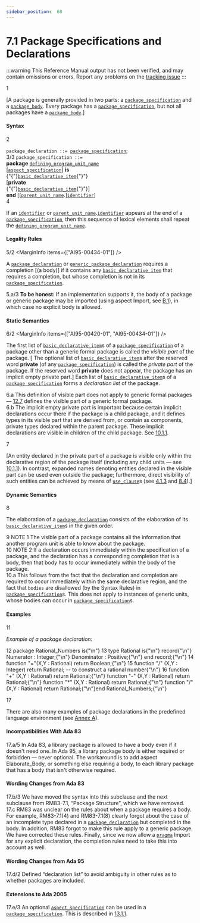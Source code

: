 ```yaml
---
sidebar_position:  60
---
```


# 7.1 Package Specifications and Declarations

:::warning
This Reference Manual output has not been verified,
and may contain omissions or errors.
Report any problems on the [tracking issue](https://github.com/ada-lang-io/ada-lang-io/issues/20)
:::


<MarginText>1</MarginText>
<p>[A package is generally provided in two parts: a <code><a href="../AA-7/AA-7.1#S0230">package_specification</a></code> and a <code><a href="../AA-7/AA-7.2#S0231">package_body</a></code>. Every package has a <code><a href="../AA-7/AA-7.1#S0230">package_specification</a></code>, but not all packages have a <code><a href="../AA-7/AA-7.2#S0231">package_body</a></code>.] <br /></p>


#### Syntax

<MarginText>2</MarginText>

<CodeBlock>
<code>package_declaration</code><a id="S0229"></a><code> ::= </code><code><a href="../AA-7/AA-7.1#S0230">package_specification</a></code>;<br />

</CodeBlock>
<MarginText>3/3</MarginText>
<MarginInfo items={["AI05-0183-1"]} />

<CodeBlock>
<code>package_specification</code><a id="S0230"></a><code> ::= </code><br />    <strong>package</strong> <code><a href="../AA-6/AA-6.1#S0201">defining_program_unit_name</a></code><br />        [<code><a href="../AA-13/AA-13.1#S0346">aspect_specification</a></code>] <strong>is</strong><br />      {"{"}<code><a href="../AA-3/AA-3.11#S0088">basic_declarative_item</a></code>{"}"}<br />   [<strong>private</strong><br />      {"{"}<code><a href="../AA-3/AA-3.11#S0088">basic_declarative_item</a></code>{"}"}]<br />    <strong>end</strong> [[<code><a href="../AA-10/AA-10.1#S0291">parent_unit_name</a></code>.]<code><a href="../AA-2/AA-2.3#S0002">identifier</a></code>]<br />

</CodeBlock>
<MarginText>4</MarginText>
<p>If an <code><a href="../AA-2/AA-2.3#S0002">identifier</a></code> or <code><a href="../AA-10/AA-10.1#S0291">parent_unit_name</a></code>.<code><a href="../AA-2/AA-2.3#S0002">identifier</a></code> appears at the end of a <code><a href="../AA-7/AA-7.1#S0230">package_specification</a></code>, then this sequence of lexical elements shall repeat the <code><a href="../AA-6/AA-6.1#S0201">defining_program_unit_name</a></code>. <br /></p>


#### Legality Rules

<MarginText>5/2</MarginText>
<MarginInfo items={["AI95-00434-01"]} />
<p>A <code><a href="../AA-7/AA-7.1#S0229">package_declaration</a></code> or <code><a href="../AA-12/AA-12.1#S0312">generic_package_declaration</a></code> requires a completion [(a body)] if it contains any <code><a href="../AA-3/AA-3.11#S0088">basic_declarative_item</a></code> that requires a completion, but whose completion is not in its <code><a href="../AA-7/AA-7.1#S0230">package_specification</a></code>. <br /></p>

<AnnotatedOnly>
<MarginText>5.a/3</MarginText>
<MarginInfo items={["AI05-0229-1"]} />
<Admonition type="aarm" aarm="note">
<strong>To be honest: </strong>If an implementation supports it, the body of a package or generic package may be imported (using aspect Import, see <a href="../AA-B/AA-B.1">B.1</a>), in which case no explicit body is allowed. <br /></Admonition>
</AnnotatedOnly>


#### Static Semantics

<MarginText>6/2</MarginText>
<MarginInfo items={["AI95-00420-01", "AI95-00434-01"]} />
<p>The first list of <code><a href="../AA-3/AA-3.11#S0088">basic_declarative_item</a></code>s of a <code><a href="../AA-7/AA-7.1#S0230">package_specification</a></code> of a package other than a generic formal package is called the <em>visible part</em> of the package. [ The optional list of <code><a href="../AA-3/AA-3.11#S0088">basic_declarative_item</a></code>s after the reserved word <strong>private</strong> (of any <code><a href="../AA-7/AA-7.1#S0230">package_specification</a></code>) is called the <em>private part</em> of the package. If the reserved word <strong>private</strong> does not appear, the package has an implicit empty private part.] Each list of <code><a href="../AA-3/AA-3.11#S0088">basic_declarative_item</a></code>s of a <code><a href="../AA-7/AA-7.1#S0230">package_specification</a></code> forms a <em>declaration list</em> of the package.<br /></p>

<AnnotatedOnly>
<MarginText>6.a</MarginText>
<Admonition type="aarm" aarm="ramification">
<strong></strong>This definition of visible part does not apply to generic formal packages &mdash; <a href="../AA-12/AA-12.7">12.7</a> defines the visible part of a generic formal package.<br /></Admonition>
</AnnotatedOnly>

<AnnotatedOnly>
<MarginText>6.b</MarginText>
<Admonition type="aarm" aarm="note">
The implicit empty private part is important because certain implicit declarations occur there if the package is a child package, and it defines types in its visible part that are derived from, or contain as components, private types declared within the parent package. These implicit declarations are visible in children of the child package. See <a href="../AA-10/AA-10.1#Subclause_10.1.1">10.1.1</a>. <br /></Admonition>
</AnnotatedOnly>

<MarginText>7</MarginText>
<p>[An entity declared in the private part of a package is visible only within the declarative region of the package itself (including any child units &mdash; see <a href="../AA-10/AA-10.1#Subclause_10.1.1">10.1.1</a>). In contrast, expanded names denoting entities declared in the visible part can be used even outside the package; furthermore, direct visibility of such entities can be achieved by means of <code><a href="../AA-8/AA-8.4#S0235">use_clause</a></code>s (see <a href="../AA-4/AA-4.1#Subclause_4.1.3">4.1.3</a> and <a href="../AA-8/AA-8.4">8.4</a>).] <br /></p>


#### Dynamic Semantics

<MarginText>8</MarginText>
<p>The elaboration of a <code><a href="../AA-7/AA-7.1#S0229">package_declaration</a></code> consists of the elaboration of its <code><a href="../AA-3/AA-3.11#S0088">basic_declarative_item</a></code>s in the given order. <br /></p>

<AnnotatedOnly>
<MarginText>9</MarginText>
<Admonition type="aarm" aarm="note">
NOTE 1   The visible part of a package contains all the information that another program unit is able to know about the package.<br /></Admonition>
</AnnotatedOnly>

<AnnotatedOnly>
<MarginText>10</MarginText>
<Admonition type="aarm" aarm="note">
NOTE 2   If a declaration occurs immediately within the specification of a package, and the declaration has a corresponding completion that is a body, then that body has to occur immediately within the body of the package. <br /></Admonition>
</AnnotatedOnly>

<AnnotatedOnly>
<MarginText>10.a</MarginText>
<Admonition type="aarm" aarm="proof">
<strong></strong>This follows from the fact that the declaration and completion are required to occur immediately within the same declarative region, and the fact that <code>bodies</code> are disallowed (by the Syntax Rules) in <code><a href="../AA-7/AA-7.1#S0230">package_specification</a></code>s. This does not apply to instances of generic units, whose bodies can occur in <code><a href="../AA-7/AA-7.1#S0230">package_specification</a></code>s. <br /></Admonition>
</AnnotatedOnly>


#### Examples

<MarginText>11</MarginText>
<p><em>Example of a package declaration:</em> <br /></p>

<MarginText>12</MarginText>
<CodeBlock language="ada">
package Rational_Numbers is{"\n"}
<MarginText>13</MarginText>
   type Rational is{"\n"}      record{"\n"}         Numerator   : Integer;{"\n"}         Denominator : Positive;{"\n"}      end record;{"\n"}
<MarginText>14</MarginText>
   function "="(X,Y : Rational) return Boolean;{"\n"}
<MarginText>15</MarginText>
   function "/"  (X,Y : Integer)  return Rational;  --  to construct a rational number{"\n"}
<MarginText>16</MarginText>
   function "+"  (X,Y : Rational) return Rational;{"\n"}   function "-"  (X,Y : Rational) return Rational;{"\n"}   function "*"  (X,Y : Rational) return Rational;{"\n"}   function "/"  (X,Y : Rational) return Rational;{"\n"}end Rational_Numbers;{"\n"}

</CodeBlock>
<MarginText>17</MarginText>
<p>There are also many examples of package declarations in the predefined language environment (see <a href="../AA-A/">Annex A</a>). <br /></p>


#### Incompatibilities With Ada 83

<AnnotatedOnly>
<MarginText>17.a/5</MarginText>
<MarginInfo items={["AI12-0417-1"]} />
<Admonition type="aarm" aarm="note">
In Ada 83, a library package is allowed to have a body even if it doesn't need one. In Ada 95, a library package body is either required or forbidden &mdash; never optional. The workaround is to add aspect  Elaborate_Body, or something else requiring a body, to each library package that has a body that isn't otherwise required. <br /></Admonition>
</AnnotatedOnly>


#### Wording Changes from Ada 83

<AnnotatedOnly>
<MarginText>17.b/3</MarginText>
<MarginInfo items={["AI05-0299-1"]} />
<Admonition type="aarm" aarm="note">
We have moved the syntax into this subclause and the next subclause from RM83-7.1, &ldquo;Package Structure&rdquo;, which we have removed.<br /></Admonition>
</AnnotatedOnly>

<AnnotatedOnly>
<MarginText>17.c</MarginText>
<Admonition type="aarm" aarm="note">
RM83 was unclear on the rules about when a package requires a body. For example, RM83-7.1(4) and RM83-7.1(8) clearly forgot about the case of an incomplete type declared in a <code><a href="../AA-7/AA-7.1#S0229">package_declaration</a></code> but completed in the body. In addition, RM83 forgot to make this rule apply to a generic package. We have corrected these rules. Finally, since we now allow a <code><a href="../AA-2/AA-2.8#S0019">pragma</a></code> Import for any explicit declaration, the completion rules need to take this into account as well. <br /></Admonition>
</AnnotatedOnly>


#### Wording Changes from Ada 95

<AnnotatedOnly>
<MarginText>17.d/2</MarginText>
<MarginInfo items={["AI95-00420-01"]} />
<Admonition type="aarm" aarm="note">
Defined &ldquo;declaration list&rdquo; to avoid ambiguity in other rules as to whether packages are included. <br /></Admonition>
</AnnotatedOnly>


#### Extensions to Ada 2005

<AnnotatedOnly>
<MarginText>17.e/3</MarginText>
<MarginInfo items={["AI05-0183-1"]} />
<Admonition type="aarm" aarm="note">
An optional <code><a href="../AA-13/AA-13.1#S0346">aspect_specification</a></code> can be used in a <code><a href="../AA-7/AA-7.1#S0230">package_specification</a></code>. This is described in <a href="../AA-13/AA-13.1#Subclause_13.1.1">13.1.1</a>. <br /></Admonition>
</AnnotatedOnly>

